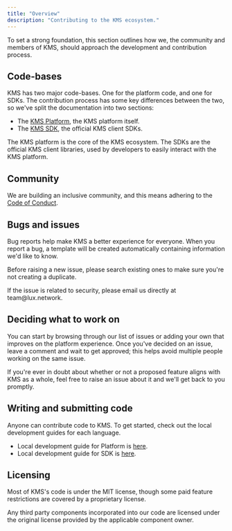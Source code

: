 ```yaml
---
title: "Overview"
description: "Contributing to the KMS ecosystem."
---
```


To set a strong foundation, this section outlines how we, the community and members of KMS,
should approach the development and contribution process.

## Code-bases
KMS has two major code-bases. One for the platform code, and one for SDKs. The contribution process has some key differences between the two, so we've split the documentation into two sections:

- The [KMS Platform](https://github.com/luxfi/kms), the KMS platform itself.
- The [KMS SDK](https://github.com/KMS/sdk), the official KMS client SDKs.


<CardGroup cols={2}>
    <Card title="KMS Platform" href="/contributing/platform/developing" icon="layer-group" color="#A1B659">
        The KMS platform is the core of the KMS ecosystem.
    </Card>
    <Card href="/contributing/sdk/developing" title="KMS SDK" icon="code" color="#A1B659">
    The SDKs are the official KMS client libraries, used by developers to easily interact with the KMS platform.
    </Card>
</CardGroup>

## Community

We are building an inclusive community, and this means adhering to the [Code of Conduct](/contributing/getting-started/code-of-conduct).

## Bugs and issues

Bug reports help make KMS a better experience for everyone. When you report a bug, a template will be created automatically containing information we'd like to know.

Before raising a new issue, please search existing ones to make sure you're not creating a duplicate.

<Info>
  If the issue is related to security, please email us directly at
  team@lux.network.
</Info>

## Deciding what to work on

You can start by browsing through our list of issues or adding your own that improves on the platform experience. Once you've decided on an issue, leave a comment and wait to get approved; this helps avoid multiple people working on the same issue.

If you're ever in doubt about whether or not a proposed feature aligns with KMS as a whole, feel free to raise an issue about it and we'll get back to you promptly.

## Writing and submitting code

Anyone can contribute code to KMS. To get started, check out the local development guides for each language.

- Local development guide for Platform is [here](/contributing/platform/developing). 
- Local development guide for SDK is [here](/contributing/sdk/developing).


## Licensing

Most of KMS's code is under the MIT license, though some paid feature restrictions are covered by a proprietary license.

Any third party components incorporated into our code are licensed under the original license provided by the applicable component owner.

